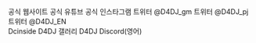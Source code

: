 <Link url="https://d4dj-pj.com" newTab>
  공식 웹사이트
</Link>
<Link url="https://www.youtube.com/channel/UCNWWdKniJyzQA3RiJ5LMoVw" newTab>
  공식 유튜브
</Link>
<Link url="https://instagram.com/d4dj_official" newTab>
  공식 인스타그램
</Link>
<Link url="https://twitter.com/D4DJ_gm" newTab>
  트위터 @D4DJ_gm
</Link>
<Link url="https://twitter.com/D4DJ_pj" newTab>
  트위터 @D4DJ_pj
</Link>
<Link url="https://twitter.com/D4DJ_EN" newTab>
  트위터 @D4DJ_EN
</Link>
<br />
<Link url="https://gall.dcinside.com/mgallery/board/lists?id=d4dj" newTab>
  Dcinside D4DJ 갤러리
</Link>
<Link url="https://discord.gg/d4dj" newTab>
  D4DJ Discord(영어)
</Link>
